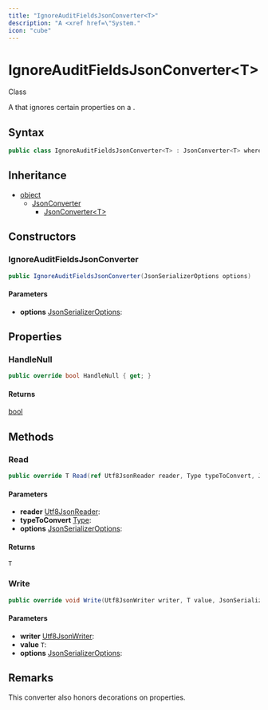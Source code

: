 ```yaml
---
title: "IgnoreAuditFieldsJsonConverter<T>"
description: "A <xref href=\"System."
icon: "cube"
---
```


# IgnoreAuditFieldsJsonConverter&lt;T&gt;

<Badge variant="outline">Class</Badge>

A <xref href="System.Text.Json.Serialization.JsonConverter%601" data-throw-if-not-resolved="false"></xref> that ignores certain properties on a <xref href="CloudNimble.EasyAF.Core.DbObservableObject" data-throw-if-not-resolved="false"></xref>.

## Syntax

```csharp
public class IgnoreAuditFieldsJsonConverter<T> : JsonConverter<T> where T : DbObservableObject
```

## Inheritance

- [object](https://learn.microsoft.com/dotnet/api/system.object)
  - [JsonConverter](https://learn.microsoft.com/dotnet/api/system.text.json.serialization.jsonconverter)
    - [JsonConverter&lt;T&gt;](https://learn.microsoft.com/dotnet/api/system.text.json.serialization.jsonconverter-1)

## Constructors

### IgnoreAuditFieldsJsonConverter

```csharp
public IgnoreAuditFieldsJsonConverter(JsonSerializerOptions options)
```

#### Parameters

- **options** [JsonSerializerOptions](https://learn.microsoft.com/dotnet/api/system.text.json.jsonserializeroptions): 


## Properties

### HandleNull

```csharp
public override bool HandleNull { get; }
```

#### Returns

[bool](https://learn.microsoft.com/dotnet/api/system.boolean)


## Methods

### Read

```csharp
public override T Read(ref Utf8JsonReader reader, Type typeToConvert, JsonSerializerOptions options)
```

#### Parameters

- **reader** [Utf8JsonReader](https://learn.microsoft.com/dotnet/api/system.text.json.utf8jsonreader): 
- **typeToConvert** [Type](https://learn.microsoft.com/dotnet/api/system.type): 
- **options** [JsonSerializerOptions](https://learn.microsoft.com/dotnet/api/system.text.json.jsonserializeroptions): 

#### Returns

``T``

### Write

```csharp
public override void Write(Utf8JsonWriter writer, T value, JsonSerializerOptions options)
```

#### Parameters

- **writer** [Utf8JsonWriter](https://learn.microsoft.com/dotnet/api/system.text.json.utf8jsonwriter): 
- **value** ``T``: 
- **options** [JsonSerializerOptions](https://learn.microsoft.com/dotnet/api/system.text.json.jsonserializeroptions): 


## Remarks

This converter also honors <xref href="System.Text.Json.Serialization.JsonIgnoreAttribute" data-throw-if-not-resolved="false"></xref> decorations on properties.

